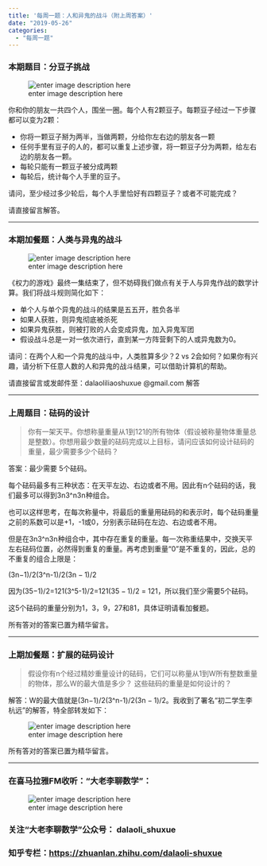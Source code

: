 ```yaml
---
title: '每周一题：人和异鬼的战斗（附上周答案）'
date: "2019-05-26"
categories:
  - "每周一题"
---
```


<h3 id="本期题目：分豆子挑战">本期题目：分豆子挑战</h3>

![enter image description here](https://ds055uzetaobb.cloudfront.net/brioche/uploads/N720yZF1uC-beans.svg?width=1000)

你和你的朋友一共四个人，围坐一圈。每个人有2颗豆子。每颗豆子经过一下步骤都可以变为2颗：

<ul>
<li>你将一颗豆子掰为两半，当做两颗，分给你左右边的朋友各一颗</li>
<li>任何手里有豆子的人的，都可以重复上述步骤，将一颗豆子分为两颗，给左右边的朋友各一颗。</li>
<li>每轮只能有一颗豆子被分成两颗</li>
<li>每轮后，统计每个人手里的豆子。</li>
</ul>

请问，至少经过多少轮后，每个人手里恰好有四颗豆子？或者不可能完成？

请直接留言解答。

<hr>

<h3 id="本期加餐题：人类与异鬼的战斗">本期加餐题：人类与异鬼的战斗</h3>

![enter image description here](http://5b0988e595225.cdn.sohucs.com/images/20181220/39eada4f6701490f9c004408a175b1e9.jpg)

《权力的游戏》最终一集结束了，但不妨碍我们做点有关于人与异鬼作战的数学计算。我们将战斗规则简化如下：

<ul>
<li>单个人与单个异鬼的战斗的结果是五五开，胜负各半</li>
<li>如果人获胜，则异鬼彻底被杀死</li>
<li>如果异鬼获胜，则被打败的人会变成异鬼，加入异鬼军团</li>
<li>假设战斗总是一对一依次进行，直到某一方阵营剩下的人或异鬼数为0。</li>
</ul>

请问：在两个人和一个异鬼的战斗中，人类胜算多少？2 vs 2会如何？如果你有兴趣，请分析下任意人数的人和异鬼的战斗结果，可以借助计算机的帮助。

请直接留言或发邮件至：dalaoliliaoshuxue @gmail.com 解答

<hr>

<h3 id="上周题目：砝码的设计">上周题目：砝码的设计</h3>

<blockquote>
你有一架天平。你想称量重量从1到121的所有物体（假设被称量物体重量总是整数）。你想用最少数量的砝码完成以上目标，请问应该如何设计砝码的重量，最少需要多少个砝码？
</blockquote>

答案：最少需要 5个砝码。

每个砝码最多有三种状态：在天平左边、右边或者不用。因此有n个砝码的话，我们最多可以得到<span class="katex--inline"><span class="katex"><span class="katex-mathml">3n3^n</span><span class="katex-html" aria-hidden="true"><span class="base"><span class="strut" style="height:.664392em;vertical-align:0;"></span><span class="mord"><span class="mord">3</span><span class="msupsub"><span class="vlist-t"><span class="vlist-r"><span class="vlist" style="height:.664392em;"><span class="" style="top:-3.063em;margin-right:.05em;"><span class="pstrut" style="height:2.7em;"></span><span class="sizing reset-size6 size3 mtight"><span class="mord mathit mtight">n</span></span></span></span></span></span></span></span></span></span></span></span>种组合。

也可以这样思考，在每次称量中，将最后的重量用砝码的和表示时，每个砝码重量之前的系数可以是+1，-1或0，分别表示砝码在左边、右边或者不用。

但是在<span class="katex--inline"><span class="katex"><span class="katex-mathml">3n3^n</span><span class="katex-html" aria-hidden="true"><span class="base"><span class="strut" style="height:.664392em;vertical-align:0;"></span><span class="mord"><span class="mord">3</span><span class="msupsub"><span class="vlist-t"><span class="vlist-r"><span class="vlist" style="height:.664392em;"><span class="" style="top:-3.063em;margin-right:.05em;"><span class="pstrut" style="height:2.7em;"></span><span class="sizing reset-size6 size3 mtight"><span class="mord mathit mtight">n</span></span></span></span></span></span></span></span></span></span></span></span>种组合中，其中存在重复的重量。每一次称重结果中，交换天平左右砝码位置，必然得到重复的重量。再考虑到重量“0”是不重复的，因此，总的不重复的组合上限是：

<span class="katex--inline"><span class="katex"><span class="katex-mathml">(3n−1)/2(3^n-1)/2</span><span class="katex-html" aria-hidden="true"><span class="base"><span class="strut" style="height:1em;vertical-align:-.25em;"></span><span class="mopen">(</span><span class="mord"><span class="mord">3</span><span class="msupsub"><span class="vlist-t"><span class="vlist-r"><span class="vlist" style="height:.664392em;"><span class="" style="top:-3.063em;margin-right:.05em;"><span class="pstrut" style="height:2.7em;"></span><span class="sizing reset-size6 size3 mtight"><span class="mord mathit mtight">n</span></span></span></span></span></span></span></span><span class="mspace" style="margin-right:.222222em;"></span><span class="mbin">−</span><span class="mspace" style="margin-right:.222222em;"></span></span><span class="base"><span class="strut" style="height:1em;vertical-align:-.25em;"></span><span class="mord">1</span><span class="mclose">)</span><span class="mord">/</span><span class="mord">2</span></span></span></span></span>

因为<span class="katex--inline"><span class="katex"><span class="katex-mathml">(35−1)/2=121(3^5-1)/2=121</span><span class="katex-html" aria-hidden="true"><span class="base"><span class="strut" style="height:1.06411em;vertical-align:-.25em;"></span><span class="mopen">(</span><span class="mord"><span class="mord">3</span><span class="msupsub"><span class="vlist-t"><span class="vlist-r"><span class="vlist" style="height:.814108em;"><span class="" style="top:-3.063em;margin-right:.05em;"><span class="pstrut" style="height:2.7em;"></span><span class="sizing reset-size6 size3 mtight"><span class="mord mtight">5</span></span></span></span></span></span></span></span><span class="mspace" style="margin-right:.222222em;"></span><span class="mbin">−</span><span class="mspace" style="margin-right:.222222em;"></span></span><span class="base"><span class="strut" style="height:1em;vertical-align:-.25em;"></span><span class="mord">1</span><span class="mclose">)</span><span class="mord">/</span><span class="mord">2</span><span class="mspace" style="margin-right:.277778em;"></span><span class="mrel">=</span><span class="mspace" style="margin-right:.277778em;"></span></span><span class="base"><span class="strut" style="height:.64444em;vertical-align:0;"></span><span class="mord">1</span><span class="mord">2</span><span class="mord">1</span></span></span></span></span>，所以我们至少需要5个砝码。

这5个砝码的重量分别为1，3，9，27和81，具体证明请看加餐题。

所有答对的答案已置为精华留言。

<hr>

<h3 id="上期加餐题：扩展的砝码设计">上期加餐题：扩展的砝码设计</h3>

<blockquote>
假设你有n个经过精妙重量设计的砝码，它们可以称量从1到W所有整数重量的物体，那么W的最大值是多少？ 这些砝码的重量是如何设计的？
</blockquote>

解答：W的最大值就是<span class="katex--inline"><span class="katex"><span class="katex-mathml">(3n−1)/2(3^n-1)/2</span><span class="katex-html" aria-hidden="true"><span class="base"><span class="strut" style="height:1em;vertical-align:-.25em;"></span><span class="mopen">(</span><span class="mord"><span class="mord">3</span><span class="msupsub"><span class="vlist-t"><span class="vlist-r"><span class="vlist" style="height:.664392em;"><span class="" style="top:-3.063em;margin-right:.05em;"><span class="pstrut" style="height:2.7em;"></span><span class="sizing reset-size6 size3 mtight"><span class="mord mathit mtight">n</span></span></span></span></span></span></span></span><span class="mspace" style="margin-right:.222222em;"></span><span class="mbin">−</span><span class="mspace" style="margin-right:.222222em;"></span></span><span class="base"><span class="strut" style="height:1em;vertical-align:-.25em;"></span><span class="mord">1</span><span class="mclose">)</span><span class="mord">/</span><span class="mord">2</span></span></span></span></span>。我收到了署名“初二学生李杭远”的解答，特全部转发如下：

![enter image description here](https://pic1.zhimg.com/80/v2-3abfbdac1f34481f544fd24610689764_hd.jpg)

所有答对的答案已置为精华留言。

<hr>

<h3 id="在喜马拉雅fm收听：大老李聊数学”：">在喜马拉雅FM收听："大老李聊数学”：</h3>

![enter image description here](https://pic1.zhimg.com/80/v2-8d13d5180712a2921dbf634a4ab3ce78_hd.jpg)

<h3 id="关注“大老李聊数学”公众号：-dalaoli_shuxue">关注“大老李聊数学”公众号： dalaoli_shuxue</h3>

<h3 id="知乎专栏：httpszhuanlan.zhihu.comdalaoli-shuxue">知乎专栏：<a href="https://zhuanlan.zhihu.com/dalaoli-shuxue">https://zhuanlan.zhihu.com/dalaoli-shuxue</a></h3>